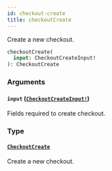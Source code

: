 ```yaml
---
id: checkout-create
title: checkoutCreate
---
```


Create a new checkout.

```graphql
checkoutCreate(
  input: CheckoutCreateInput!
): CheckoutCreate

```

### Arguments

#### `input` ([`CheckoutCreateInput!`](../../../developer/api-reference/inputs/checkout-create-input))

Fields required to create checkout.

### Type

#### [`CheckoutCreate`](../../../developer/api-reference/objects/checkout-create)

Create a new checkout.
